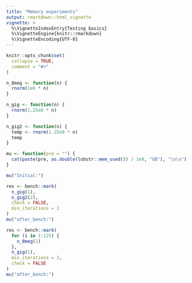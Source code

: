 ```yaml
---
title: "Memory experiments"
output: rmarkdown::html_vignette
vignette: >
  %\VignetteIndexEntry{Testing basics}
  %\VignetteEngine{knitr::rmarkdown}
  %\VignetteEncoding{UTF-8}
---
```


```r
knitr::opts_chunk$set(
  collapse = TRUE,
  comment = "#>"
)
```

```r
n_8meg <- function(n) {
  rnorm(1e6 * n)
}

n_gig <- function(n) {
  rnorm(1.25e8 * n)
}

n_gig2 <- function(n) {
  temp <- rnorm(1.25e8 * n)
  temp
}

mu <- function(pre = "") {
  cat(paste(pre, as.double(lobstr::mem_used()) / 1e9, "GB"), "\n\n")
}

mu("Initial:")
```

<!-- ```{r mem1} -->
<!-- biggie <- n_gig(1) -->
<!-- mu("1_gig_save:") -->
<!-- ``` -->

<!-- ```{r mem2} -->
<!-- rm(biggie) -->
<!-- mu("1_gig_gone:") -->
<!-- ``` -->

<!-- ```{r mem3} -->
<!-- n_gig(1) -->
<!-- mu("1_gig_once:") -->
<!-- ``` -->

<!-- ```{r mem4} -->
<!-- n_gig(2) -->
<!-- mu("2_gig_once:") -->
<!-- ``` -->

<!-- ```{r mem5} -->
<!-- for (i in 1) { -->
<!--   n_gig(1) -->
<!--   mu("  1_gig_loop_i") -->
<!-- } -->
<!-- mu("1_gig_1_loop:") -->
<!-- ``` -->

<!-- ```{r mem6} -->
<!-- for (i in 1:3) { -->
<!--   biggie <- n_gig(i) -->
<!--   mu("  i_gig_loop_i") -->
<!-- } -->
<!-- mu("1_gig_3_loop:") -->
<!-- rm(biggie) -->
<!-- ``` -->

```r
res <- bench::mark(
  n_gig(1),
  n_gig2(2),
  check = FALSE,
  min_iterations = 2
)
mu("after_bench:")
```

```r
res <- bench::mark(
  for (i in 1:125) {
    n_8meg(1)
  },
  n_gig(1),
  min_iterations = 2,
  check = FALSE
)
mu("after_bench:")
```



